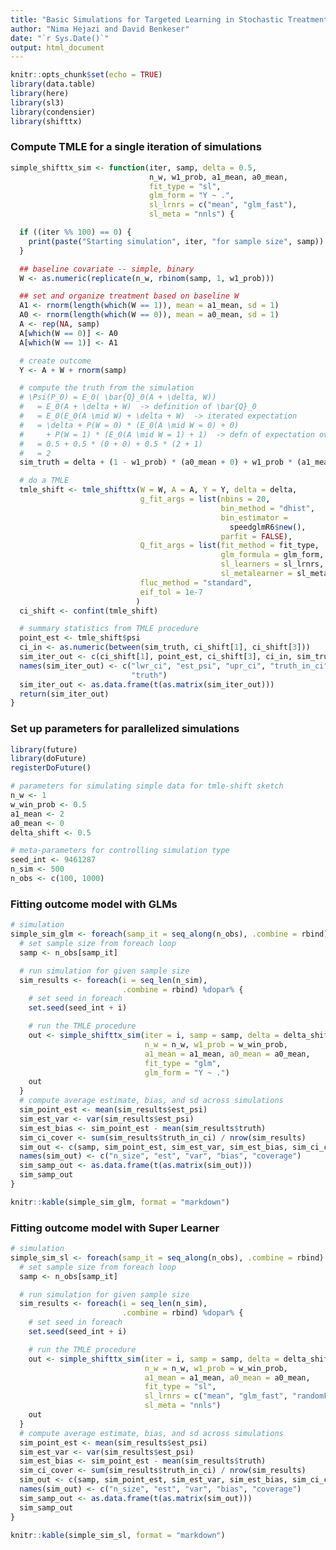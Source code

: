 ```yaml
---
title: "Basic Simulations for Targeted Learning in Stochastic Treatment Regimes"
author: "Nima Hejazi and David Benkeser"
date: "`r Sys.Date()`"
output: html_document
---
```


```r
knitr::opts_chunk$set(echo = TRUE)
library(data.table)
library(here)
library(sl3)
library(condensier)
library(shifttx)
```

### Compute TMLE for a single iteration of simulations

```r
simple_shifttx_sim <- function(iter, samp, delta = 0.5,
                               n_w, w1_prob, a1_mean, a0_mean,
                               fit_type = "sl",
                               glm_form = "Y ~ .",
                               sl_lrnrs = c("mean", "glm_fast"),
                               sl_meta = "nnls") {

  if ((iter %% 100) == 0) {
    print(paste("Starting simulation", iter, "for sample size", samp))
  }

  ## baseline covariate -- simple, binary
  W <- as.numeric(replicate(n_w, rbinom(samp, 1, w1_prob)))

  ## set and organize treatment based on baseline W
  A1 <- rnorm(length(which(W == 1)), mean = a1_mean, sd = 1)
  A0 <- rnorm(length(which(W == 0)), mean = a0_mean, sd = 1)
  A <- rep(NA, samp)
  A[which(W == 0)] <- A0
  A[which(W == 1)] <- A1

  # create outcome
  Y <- A + W + rnorm(samp)

  # compute the truth from the simulation
  # \Psi(P_0) = E_0( \bar{Q}_0(A + \delta, W))
  #   = E_0(A + \delta + W)  -> definition of \bar{Q}_0
  #   = E_0(E_0(A \mid W) + \delta + W)  -> iterated expectation
  #   = \delta + P(W = 0) * (E_0(A \mid W = 0) + 0)
  #     + P(W = 1) * (E_0(A \mid W = 1) + 1)  -> defn of expectation over W
  #   = 0.5 + 0.5 * (0 + 0) + 0.5 * (2 + 1)
  #   = 2
  sim_truth = delta + (1 - w1_prob) * (a0_mean + 0) + w1_prob * (a1_mean + 1)

  # do a TMLE
  tmle_shift <- tmle_shifttx(W = W, A = A, Y = Y, delta = delta,
                             g_fit_args = list(nbins = 20,
                                               bin_method = "dhist",
                                               bin_estimator =
                                                 speedglmR6$new(),
                                               parfit = FALSE),
                             Q_fit_args = list(fit_method = fit_type,
                                               glm_formula = glm_form,
                                               sl_learners = sl_lrnrs,
                                               sl_metalearner = sl_meta),
                             fluc_method = "standard",
                             eif_tol = 1e-7
                            )
  ci_shift <- confint(tmle_shift)

  # summary statistics from TMLE procedure
  point_est <- tmle_shift$psi
  ci_in <- as.numeric(between(sim_truth, ci_shift[1], ci_shift[3]))
  sim_iter_out <- c(ci_shift[1], point_est, ci_shift[3], ci_in, sim_truth)
  names(sim_iter_out) <- c("lwr_ci", "est_psi", "upr_ci", "truth_in_ci",
                           "truth")
  sim_iter_out <- as.data.frame(t(as.matrix(sim_iter_out)))
  return(sim_iter_out)
}
```

### Set up parameters for parallelized simulations

```r
library(future)
library(doFuture)
registerDoFuture()

# parameters for simulating simple data for tmle-shift sketch
n_w <- 1
w_win_prob <- 0.5
a1_mean <- 2
a0_mean <- 0
delta_shift <- 0.5

# meta-parameters for controlling simulation type
seed_int <- 9461287
n_sim <- 500
n_obs <- c(100, 1000)
```

### Fitting outcome model with GLMs

```r
# simulation
simple_sim_glm <- foreach(samp_it = seq_along(n_obs), .combine = rbind) %do% {
  # set sample size from foreach loop
  samp <- n_obs[samp_it]

  # run simulation for given sample size
  sim_results <- foreach(i = seq_len(n_sim),
                         .combine = rbind) %dopar% {
    # set seed in foreach
    set.seed(seed_int + i)

    # run the TMLE procedure
    out <- simple_shifttx_sim(iter = i, samp = samp, delta = delta_shift,
                              n_w = n_w, w1_prob = w_win_prob,
                              a1_mean = a1_mean, a0_mean = a0_mean,
                              fit_type = "glm",
                              glm_form = "Y ~ .")
    out
  }
  # compute average estimate, bias, and sd across simulations
  sim_point_est <- mean(sim_results$est_psi)
  sim_est_var <- var(sim_results$est_psi)
  sim_est_bias <- sim_point_est - mean(sim_results$truth)
  sim_ci_cover <- sum(sim_results$truth_in_ci) / nrow(sim_results)
  sim_out <- c(samp, sim_point_est, sim_est_var, sim_est_bias, sim_ci_cover)
  names(sim_out) <- c("n_size", "est", "var", "bias", "coverage")
  sim_samp_out <- as.data.frame(t(as.matrix(sim_out)))
  sim_samp_out
}

knitr::kable(simple_sim_glm, format = "markdown")
```

### Fitting outcome model with Super Learner

```r
# simulation
simple_sim_sl <- foreach(samp_it = seq_along(n_obs), .combine = rbind) %do% {
  # set sample size from foreach loop
  samp <- n_obs[samp_it]

  # run simulation for given sample size
  sim_results <- foreach(i = seq_len(n_sim),
                         .combine = rbind) %dopar% {
    # set seed in foreach
    set.seed(seed_int + i)

    # run the TMLE procedure
    out <- simple_shifttx_sim(iter = i, samp = samp, delta = delta_shift,
                              n_w = n_w, w1_prob = w_win_prob,
                              a1_mean = a1_mean, a0_mean = a0_mean,
                              fit_type = "sl",
                              sl_lrnrs = c("mean", "glm_fast", "randomForest"),
                              sl_meta = "nnls")
    out
  }
  # compute average estimate, bias, and sd across simulations
  sim_point_est <- mean(sim_results$est_psi)
  sim_est_var <- var(sim_results$est_psi)
  sim_est_bias <- sim_point_est - mean(sim_results$truth)
  sim_ci_cover <- sum(sim_results$truth_in_ci) / nrow(sim_results)
  sim_out <- c(samp, sim_point_est, sim_est_var, sim_est_bias, sim_ci_cover)
  names(sim_out) <- c("n_size", "est", "var", "bias", "coverage")
  sim_samp_out <- as.data.frame(t(as.matrix(sim_out)))
  sim_samp_out
}

knitr::kable(simple_sim_sl, format = "markdown")
```

